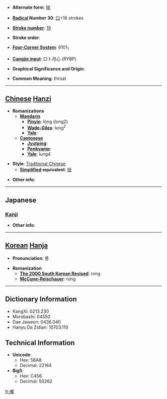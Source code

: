 * '''Alternate form''': [[咙]]

* '''[[Wiktionary:Chinese radical index| Radical]] Number 30''': [[Wiktionary:Chinese radical index 口|口]]+16 strokes

* '''[[Wiktionary:Chinese total strokes index|Stroke number]]''': [[Wiktionary:Chinese total strokes index 19|19]]

* '''Stroke order''': 

* '''[[Wiktionary:Chinese four corner index|Four-Corner System]]''': 6101<sub>1</sub>

* '''[[Wiktionary:Chinese Cangjie index|Cangjie input]]''': 口卜月心 (RYBP)

* '''Graphical Significance and Origin''': 

* '''Common Meaning''': throat

----

== [[Chinese]] [[Hanzi]] ==

* '''Romanizations'''
** '''[[Mandarin]]'''
*** '''[[Pinyin]]''': lóng (long2)
*** '''[[Wade-Giles]]''': lung<sup>2</sup>
*** '''[[Yale]]''': 
** '''[[Cantonese]]'''
*** '''[[Jyutping]]''':
*** '''[[Penkyamp]]''': 
*** '''[[Yale]]''': lung4

* '''Style''': [[Traditional Chinese]] 
** '''[[Simplified Chinese|Simplified]] equivalent''': [[咙]]

* '''Other info''': 

----

==Japanese==
===[[Kanji]]===
{{kanji|on readings=[[ろう]] (rō), [[る]] (ru)|kun readings=[[のど]] (nodo)}}

* '''Other info''':  

----

== [[Korean]] [[Hanja]] ==

* '''Pronunciation''': 롱

* '''Romanization'''
** '''[[The 2000 South Korean Revised Romanization|The 2000 South Korean Revised]]''': rong
** '''[[McCune-Reischauer]]''': rong

----

== Dictionary Information ==

* KangXi: 0213.230
* Morobashi: 04550
* Dae Jaweon: 0436.040
* Hanyu Da Zidian: 10703.110

== Technical Information ==

* '''Unicode''':
** Hex: 56A8
** Decimal: 22184
* '''Big5''':
** Hex: C456
** Decimal: 50262

[[fr:嚨]]